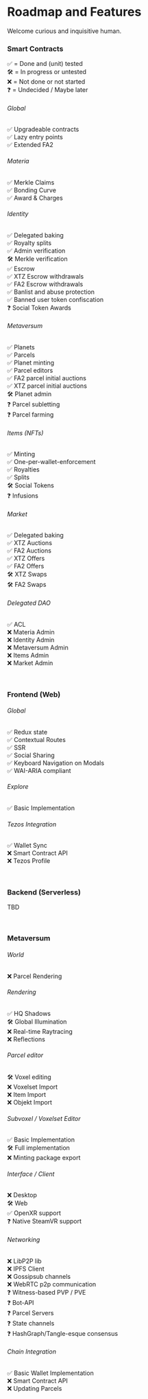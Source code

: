 # Roadmap and Features

Welcome curious and inquisitive human.

### Smart Contracts

✅ = Done and (unit) tested<br/>
🛠️ = In progress or untested<br/>
❌ = Not done or not started<br/>
❓ = Undecided / Maybe later<br/>

###### Global

✅ Upgradeable contracts<br/>
✅ Lazy entry points<br/>
✅ Extended FA2<br/>

###### Materia

✅ Merkle Claims<br/>
✅ Bonding Curve<br/>
✅ Award & Charges<br/>

###### Identity

✅ Delegated baking<br/>
✅ Royalty splits<br/>
✅ Admin verification<br/>
🛠️ Merkle verification<br/>
✅ Escrow<br/>
✅ XTZ Escrow withdrawals<br/>
✅ FA2 Escrow withdrawals<br/>
✅ Banlist and abuse protection<br/>
✅ Banned user token confiscation<br/>
❓ Social Token Awards<br/>

###### Metaversum

✅ Planets<br/>
✅ Parcels<br/>
✅ Planet minting<br/>
✅ Parcel editors<br/>
✅ FA2 parcel initial auctions<br/>
✅ XTZ parcel initial auctions<br/>
🛠️ Planet admin<br/>
❓ Parcel subletting<br/>
❓ Parcel farming<br/>

###### Items (NFTs)

✅ Minting<br/>
✅ One-per-wallet-enforcement<br/>
✅ Royalties<br/>
✅ Splits<br/>
🛠️ Social Tokens<br/>
❓ Infusions<br/>

###### Market

✅ Delegated baking<br/>
✅ XTZ Auctions<br/>
✅ FA2 Auctions<br/>
✅ XTZ Offers<br/>
✅ FA2 Offers<br/>
🛠️ XTZ Swaps<br/>
🛠️ FA2 Swaps<br/>

###### Delegated DAO

✅ ACL<br/>
❌ Materia Admin<br/>
❌ Identity Admin<br/>
❌ Metaversum Admin<br/>
❌ Items Admin<br/>
❌ Market Admin<br/>

<br />

### Frontend (Web)

###### Global

✅ Redux state<br/>
✅ Contextual Routes<br/>
✅ SSR<br/>
✅ Social Sharing <br/>
✅ Keyboard Navigation on Modals <br/>
✅ WAI-ARIA compliant<br/>

###### Explore

✅ Basic Implementation<br/>

###### Tezos Integration

✅ Wallet Sync<br/>
❌ Smart Contract API<br/>
❌ Tezos Profile<br/>

<br />

### Backend (Serverless)

TBD

<br />

### Metaversum

###### World

❌ Parcel Rendering<br/>

###### Rendering

✅ HQ Shadows<br/>
🛠️ Global Illumination<br/>
❌ Real-time Raytracing<br/>
❌ Reflections<br/>

###### Parcel editor

🛠️ Voxel editing<br/>
❌ Voxelset Import<br/>
❌ Item Import<br/>
❌ Objekt Import<br/>

###### Subvoxel / Voxelset Editor

✅ Basic Implementation<br/>
🛠️ Full implementation<br/>
❌ Minting package export<br/>

###### Interface / Client

❌ Desktop<br/>
🛠️ Web<br/>
✅ OpenXR support<br/>
❓ Native SteamVR support<br/>

###### Networking

❌ LibP2P lib<br/>
❌ IPFS Client<br/>
❌ Gossipsub channels<br/>
❌ WebRTC p2p communication<br/>
❓ Witness-based PVP / PVE<br/>
❓ Bot-API<br/>
❓ Parcel Servers<br/>
❓ State channels<br/>
❓ HashGraph/Tangle-esque consensus<br/>

###### Chain Integration

✅ Basic Wallet Implementation<br/>
❌ Smart Contract API<br/>
❌ Updating Parcels<br/>
